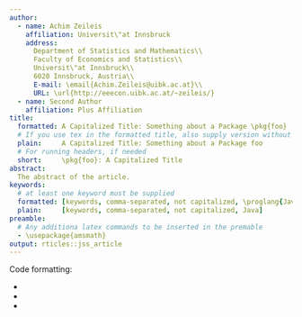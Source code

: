```yaml
---
author:
  - name: Achim Zeileis
    affiliation: Universit\"at Innsbruck
    address:
      Department of Statistics and Mathematics\\
      Faculty of Economics and Statistics\\
      Universit\"at Innsbruck\\
      6020 Innsbruck, Austria\\
      E-mail: \email{Achim.Zeileis@uibk.ac.at}\\
      URL: \url{http://eeecon.uibk.ac.at/~zeileis/}
  - name: Second Author
    affiliation: Plus Affiliation
title:
  formatted: A Capitalized Title: Something about a Package \pkg{foo}
  # If you use tex in the formatted title, also supply version without
  plain:     A Capitalized Title: Something about a Package foo
  # For running headers, if needed
  short:     \pkg{foo}: A Capitalized Title
abstract:
  The abstract of the article.
keywords:
  # at least one keyword must be supplied
  formatted: [keywords, comma-separated, not capitalized, \proglang{Java}]
  plain:     [keywords, comma-separated, not capitalized, Java]
preamble:
  # Any additiona latex commands to be inserted in the premable
  - \usepackage{amsmath}
output: rticles::jss_article
---
```


Code formatting:

* \proglang{Java}
* \pkg{plyr}
* \code{print("abc")}
